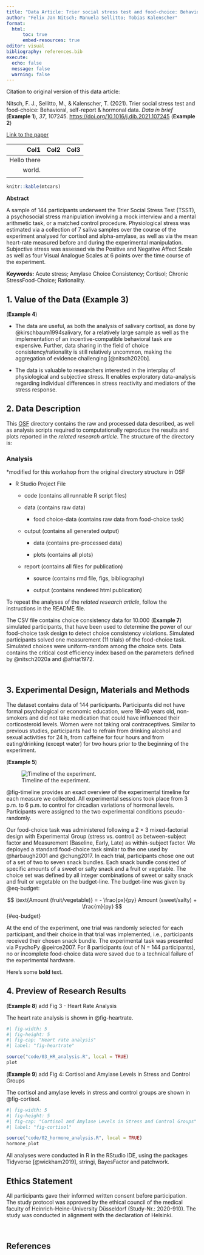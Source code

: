 ```yaml
---
title: "Data Article: Trier social stress test and food-choice: Behavioral, self-report & hormonal data (Data Fluency version)"
author: "Felix Jan Nitsch; Manuela Sellitto; Tobias Kalenscher"
format: 
  html:
      toc: true
      embed-resources: true
editor: visual
bibliography: references.bib
execute: 
  echo: false
  message: false
  warning: false
---
```


Citation to original version of this data article:

Nitsch, F. J., Sellitto, M., & Kalenscher, T. (2021). Trier social stress test and food-choice: Behavioral, self-report & hormonal data. *Data in brief* (**Example 1**), *37*, 107245. <https://doi.org/10.1016/j.dib.2021.107245> (**Example 2**)

[Link to the paper](https://doi.org/10.1016/j.dib.2021.107245)

|        Col1 | Col2 | Col3 |
|------------:|------|------|
| Hello there |      |      |
|      world. |      |      |
|             |      |      |

```r
knitr::kable(mtcars)
```

**Abstract**

A sample of 144 participants underwent the Trier Social Stress Test (TSST), a psychosocial stress manipulation involving a mock interview and a mental arithmetic task, or a matched control procedure. Physiological stress was estimated via a collection of 7 saliva samples over the course of the experiment analysed for cortisol and alpha-amylase, as well as via the mean heart-rate measured before and during the experimental manipulation. Subjective stress was assessed via the Positive and Negative Affect Scale as well as four Visual Analogue Scales at 6 points over the time course of the experiment.

**Keywords:** Acute stress; Amylase Choice Consistency; Cortisol; Chronic StressFood-Choice; Rationality.

## 1. Value of the Data (**Example 3**)

(**Example 4**)

-   The data are useful, as both the analysis of salivary cortisol, as done by @kirschbaum1994salivary, for a relatively large sample as well as the implementation of an incentive-compatible behavioral task are expensive. Further, data sharing in the field of choice consistency/rationality is still relatively uncommon, making the aggregation of evidence challenging \[@nitsch2020b\].

-   The data is valuable to researchers interested in the interplay of physiological and subjective stress. It enables exploratory data-analysis regarding individual differences in stress reactivity and mediators of the stress response.

## **2. Data Description**

This [OSF](https://osf.io/6mvq7/) directory contains the raw and processed data described, as well as analysis scripts required to computationally reproduce the results and plots reported in the *related research article*. The structure of the directory is:

### Analysis

\*modified for this workshop from the original directory structure in OSF

-   R Studio Project File

    -   code (contains all runnable R script files)

    -   data (contains raw data)

        -   food choice-data (contains raw data from food-choice task)

    -   output (contains all generated output)

        -   data (contains pre-processed data)

        -   plots (contains all plots)

    -   report (contains all files for publication)

        -   source (contains rmd file, figs, bibliography)

        -   output (contains rendered html publication)

To repeat the analyses of the *related research article*, follow the instructions in the README file.

The CSV file contains choice consistency data for 10.000 (**Example 7**) simulated participants, that have been used to determine the power of our food-choice task design to detect choice consistency violations. Simulated participants solved one measurement (11 trials) of the food-choice task. Simulated choices were uniform-random among the choice sets. Data contains the critical cost efficiency index based on the parameters defined by @nitsch2020a and @afriat1972.

\

## **3. Experimental Design, Materials and Methods**

The dataset contains data of 144 participants. Participants did not have formal psychological or economic education, were 18--40 years old, non-smokers and did not take medication that could have influenced their corticosteroid levels. Women were not taking oral contraceptives. Similar to previous studies, participants had to refrain from drinking alcohol and sexual activities for 24 h, from caffeine for four hours and from eating/drinking (except water) for two hours prior to the beginning of the experiment.

(**Example 5**)

![Timeline of the experiment.](fig/Fig1.jpg){#fig-timeline}

@fig-timeline provides an exact overview of the experimental timeline for each measure we collected. All experimental sessions took place from 3 p.m. to 6 p.m. to control for circadian variations of hormonal levels. Participants were assigned to the two experimental conditions pseudo-randomly.

Our food-choice task was administered following a 2 × 3 mixed-factorial design with Experimental Group (stress vs. control) as between-subject factor and Measurement (Baseline, Early, Late) as within-subject factor. We deployed a standard food-choice task similar to the one used by @harbaugh2001 and @chung2017. In each trial, participants chose one out of a set of two to seven snack bundles. Each snack bundle consisted of specific amounts of a sweet or salty snack and a fruit or vegetable. The choice set was defined by all integer combinations of sweet or salty snack and fruit or vegetable on the budget-line. The budget-line was given by @eq-budget:

$$
\text{Amount (fruit/vegetable)} = - \frac{px}{py} Amount (sweet/salty) + \frac{m}{py}
$$ {#eq-budget}

::: callout-tip
At the end of the experiment, one trial was randomly selected for each participant, and their choice in that trial was implemented, i.e., participants received their chosen snack bundle. The experimental task was presented via PsychoPy @peirce2007. For 8 participants (out of N = 144 participants), no or incomplete food-choice data were saved due to a technical failure of the experimental hardware.
:::

Here's some <b>bold</b> text.

## **4. Preview of Research Results**

(**Example 8**) add Fig 3 - Heart Rate Analysis

The heart rate analysis is shown in @fig-heartrate.

```r
#| fig-width: 5
#| fig-height: 5
#| fig-cap: "Heart rate analysis"
#| label: "fig-heartrate"

source("code/03_HR_analysis.R", local = TRUE)
plot
```

(**Example 9**) add Fig 4: Cortisol and Amylase Levels in Stress and Control Groups

The cortisol and amylase levels in stress and control groups are shown in @fig-cortisol.

```r
#| fig-width: 5
#| fig-height: 5
#| fig-cap: "Cortisol and Amylase Levels in Stress and Control Groups"
#| label: "fig-cortisol"

source("code/02_hormone_analysis.R", local = TRUE)
hormone_plot


```

All analyses were conducted in R in the RStudio IDE, using the packages Tidyverse [@wickham2019], stringi, BayesFactor and patchwork.

## Ethics Statement

All participants gave their informed written consent before participation. The study protocol was approved by the ethical council of the medical faculty of Heinrich-Heine-University Düsseldorf (Study-Nr.: 2020-910). The study was conducted in alignment with the declaration of Helsinki.

\

## References

::: {#refs}
:::
